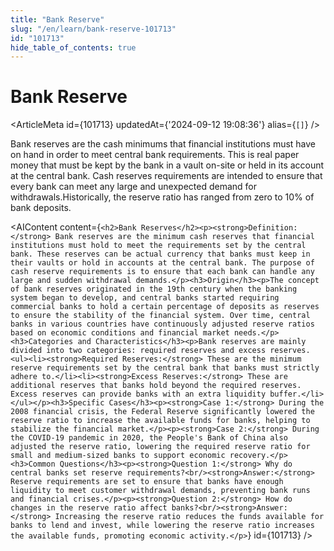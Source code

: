 ```yaml
---
title: "Bank Reserve"
slug: "/en/learn/bank-reserve-101713"
id: "101713"
hide_table_of_contents: true
---
```



# Bank Reserve

<ArticleMeta id={101713} updatedAt={'2024-09-12 19:08:36'} alias={`[]`} />
<div className='border-solid border-b border-t-0 my-4 border-[var(--ifm-color-gray-300)]' />

Bank reserves are the cash minimums that financial institutions must have on hand in order to meet central bank requirements. This is real paper money that must be kept by the bank in a vault on-site or held in its account at the central bank. Cash reserves requirements are intended to ensure that every bank can meet any large and unexpected demand for withdrawals.Historically, the reserve ratio has ranged from zero to 10% of bank deposits.

<AIContent content={`<h2>Bank Reserves</h2><p><strong>Definition:</strong> Bank reserves are the minimum cash reserves that financial institutions must hold to meet the requirements set by the central bank. These reserves can be actual currency that banks must keep in their vaults or hold in accounts at the central bank. The purpose of cash reserve requirements is to ensure that each bank can handle any large and sudden withdrawal demands.</p><h3>Origin</h3><p>The concept of bank reserves originated in the 19th century when the banking system began to develop, and central banks started requiring commercial banks to hold a certain percentage of deposits as reserves to ensure the stability of the financial system. Over time, central banks in various countries have continuously adjusted reserve ratios based on economic conditions and financial market needs.</p><h3>Categories and Characteristics</h3><p>Bank reserves are mainly divided into two categories: required reserves and excess reserves.<ul><li><strong>Required Reserves:</strong> These are the minimum reserve requirements set by the central bank that banks must strictly adhere to.</li><li><strong>Excess Reserves:</strong> These are additional reserves that banks hold beyond the required reserves. Excess reserves can provide banks with an extra liquidity buffer.</li></ul></p><h3>Specific Cases</h3><p><strong>Case 1:</strong> During the 2008 financial crisis, the Federal Reserve significantly lowered the reserve ratio to increase the available funds for banks, helping to stabilize the financial market.</p><p><strong>Case 2:</strong> During the COVID-19 pandemic in 2020, the People's Bank of China also adjusted the reserve ratio, lowering the required reserve ratio for small and medium-sized banks to support economic recovery.</p><h3>Common Questions</h3><p><strong>Question 1:</strong> Why do central banks set reserve requirements?<br/><strong>Answer:</strong> Reserve requirements are set to ensure that banks have enough liquidity to meet customer withdrawal demands, preventing bank runs and financial crises.</p><p><strong>Question 2:</strong> How do changes in the reserve ratio affect banks?<br/><strong>Answer:</strong> Increasing the reserve ratio reduces the funds available for banks to lend and invest, while lowering the reserve ratio increases the available funds, promoting economic activity.</p>`} id={101713} />
